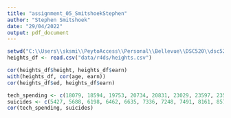 ```yaml
---
title: "assignment_05_SmitshoekStephen"
author: "Stephen Smitshoek"
date: "29/04/2022"
output: pdf_document
---
```


```r
setwd("C:\\Users\\sksmi\\PeytoAccess\\Personal\\Bellevue\\DSC520\\dsc520")
heights_df <- read.csv("data/r4ds/heights.csv")
```

```r
cor(heights_df$height, heights_df$earn)
with(heights_df, cor(age, earn))
cor(heights_df$ed, heights_df$earn)
```

```r
tech_spending <- c(18079, 18594, 19753, 20734, 20831, 23029, 23597, 23584, 25525, 27731, 29449)
suicides <- c(5427, 5688, 6198, 6462, 6635, 7336, 7248, 7491, 8161, 8578, 9000)
cor(tech_spending, suicides)
```